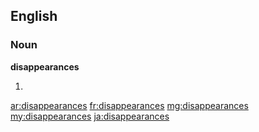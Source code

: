 ==English==

===Noun===
'''disappearances'''

# {{plural of|[[disappearance]]}}

[[ar:disappearances]]
[[fr:disappearances]]
[[mg:disappearances]]
[[my:disappearances]]
[[ja:disappearances]]